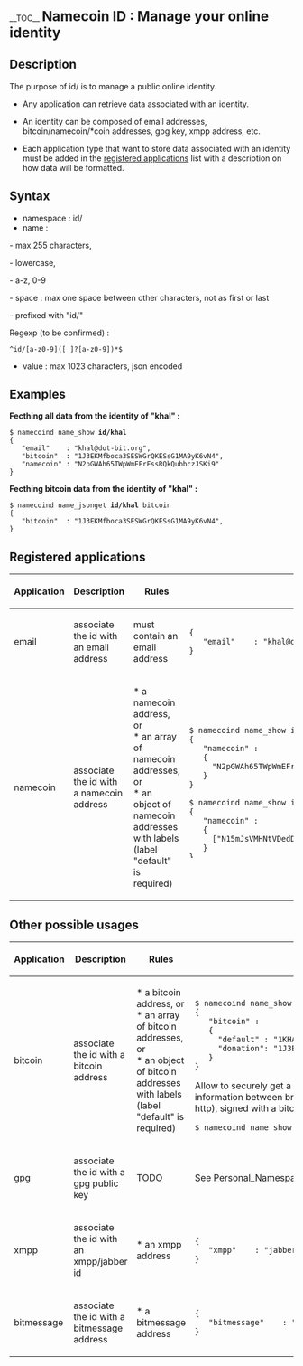 __TOC__
<big><big><big>'''Namecoin ID : Manage your online identity'''</big></big></big>

==Description==

The purpose of id/ is to manage a public online identity.

* Any application can retrieve data associated with an identity.

* An identity can be composed of email addresses, bitcoin/namecoin/*coin addresses, gpg key, xmpp address, etc.

* Each application type that want to store data associated with an identity must be added in the [[Namespace:Identity#Registered applications|registered applications]] list with a description on how data will be formatted.

==Syntax==

* namespace : id/
* name :

- max 255 characters,

- lowercase,

- a-z, 0-9

- space : max one space between other characters, not as first or last

- prefixed with "id/"

Regexp (to be confirmed) :
 ^id/[a-z0-9]([ ]?[a-z0-9])*$

* value : max 1023 characters, json encoded

==Examples==

'''Fecthing all data from the identity of "khal" :'''
 $ namecoind name_show '''id/khal'''
 {
    "email"    : "khal@dot-bit.org",
    "bitcoin"  : "1J3EKMfboca3SESWGrQKESsG1MA9yK6vN4",
    "namecoin" : "N2pGWAh65TWpWmEFrFssRQkQubbczJSKi9"
 }

'''Fecthing bitcoin data from the identity of "khal" :'''
 $ namecoind name_jsonget '''id/khal''' bitcoin
 {
    "bitcoin"  : "1J3EKMfboca3SESWGrQKESsG1MA9yK6vN4",
 }

==Registered applications==

{|class="wikitable" border="1" cellspacing="0" cellpadding="5" style="border: 1px solid black; border-collapse: collapse;"
|-
! Application
! Description
! Rules
! Examples
|-
| email
| associate the id with an email address
| must contain an email address
|
 {
    "email"    : "khal@dot-bit.org"
 }
|-
| namecoin
| associate the id with a namecoin address
| * a namecoin address, or<br />* an array of namecoin addresses, or<br />* an object of namecoin addresses with labels (label "default" is required)
| 
<div style="height: 250px; overflow-y: scroll;">
 $ namecoind name_show id/khal
 {
    "namecoin" :
    {
      "N2pGWAh65TWpWmEFrFssRQkQubbczJSKi9"
    }
 }

 $ namecoind name_show id/khal
 {
    "namecoin" :
    {
      ["N15mJsVMHNtVDedDnD8vu82M5hCfn3nJWq", "N2pGWAh65TWpWmEFrFssRQkQubbczJSKi9"]
    }
 }

 $ namecoind name_show id/khal
 {
    "namecoin" :
    {
      "default" : "N15mJsVMHNtVDedDnD8vu82M5hCfn3nJWq",
      "donation": "N2pGWAh65TWpWmEFrFssRQkQubbczJSKi9"
    }
 }
</div>
|}

==Other possible usages==

{|class="wikitable" border="1" cellspacing="0" cellpadding="5" style="border: 1px solid black; border-collapse: collapse;"
|-
! Application
! Description
! Rules
! Examples
|-
| bitcoin
| associate the id with a bitcoin address
| * a bitcoin address, or<br />* an array of bitcoin addresses, or<br />* an object of bitcoin addresses with labels (label "default" is required)
|
<div style="height: 250px; overflow-y: scroll;">
 $ namecoind name_show id/khal
 {
    "bitcoin" :
    {
      "default" : "1KHAL8bUjnkMRMg9yd2dNrYnJgZGH8Nj6T",
      "donation": "1J3EKMfboca3SESWGrQKESsG1MA9yK6vN4"
    }
 }

Allow to securely get a different address for each customer (or anything else, information between brackets will be asked to user) on an untrusted channel (like http), signed with a bitcoin address.
 $ namecoind name_show id/khal
 {
    "bitcoin" :
    {
      "default" :
      {
        "url" : "http://merchant.com/bitcoin/getnewaddres/{Your customer id}",
        "signedWith" : "1KHAL8bUjnkMRMg9yd2dNrYnJgZGH8Nj6T",
        "useOnce": true
      }
    }
 }
</div>
|-
| gpg
| associate the id with a gpg public key
| TODO
| See [[Personal_Namespace]]
|-
| xmpp
| associate the id with an xmpp/jabber id
| * an xmpp address
|
 {
    "xmpp"    : "jabber@dot-bit.org"
 }
|-
| bitmessage
| associate the id with a bitmessage address
| * a bitmessage address
|
 {
    "bitmessage"    : "BM-orkCbppXWSqPpAxnz6jnfTZ2djb5pJKDb"
 }


|}